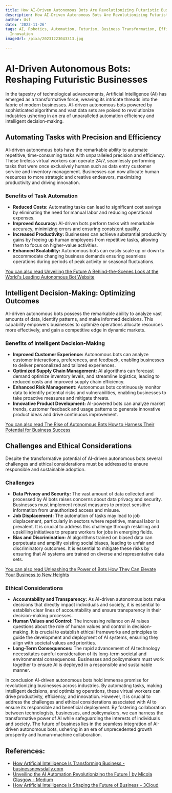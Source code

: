 ```yaml
---
title: How AI-Driven Autonomous Bots Are Revolutionizing Futuristic Businesses
description: How AI-Driven Autonomous Bots Are Revolutionizing Futuristic Businesses
author: Usf
date: '2023-11-26'
tags: AI, Robotics, Automation, Futurism, Business Transformation, Efficiency, Productivity,
  Innovation
imageUrl: /pixa/20231223043313.jpg

---
```

# **AI-Driven Autonomous Bots: Reshaping Futuristic Businesses**


In the tapestry of technological advancements, Artificial Intelligence (AI) has emerged as  a transformative force, weaving its intricate threads into the fabric of modern businesses. AI-driven autonomous bots powered  by sophisticated algorithms and vast data sets are poised to revolutionize industries ushering in an era of  unparalleled automation efficiency and  intelligent decision-making.


## **Automating Tasks with Precision and Efficiency**


AI-driven autonomous bots have the remarkable ability to  automate  repetitive,  time-consuming  tasks with unparalleled  precision and efficiency. These tireless virtual  workers can operate 24/7,  seamlessly performing tasks that were once exclusively human such as data entry customer service and inventory management. Businesses can now allocate human resources to  more strategic and creative endeavors,  maximizing productivity and driving innovation.


### **Benefits of Task Automation**

- **Reduced Costs:** Automating tasks can lead  to significant cost savings by eliminating the need for manual labor and reducing operational expenses.
- **Improved Accuracy:** AI-driven  bots  perform tasks with remarkable  accuracy, minimizing errors  and ensuring consistent quality.
- **Increased Productivity:** Businesses can achieve substantial productivity gains  by freeing up human employees from repetitive tasks, allowing them to focus on higher-value activities.
- **Enhanced Scalability:** Autonomous  bots can easily scale up or down to accommodate changing business demands ensuring seamless operations during periods  of peak activity or seasonal fluctuations.


[You can also read  Unveiling the Future A Behind-the-Scenes Look at  the World's Leading  Autonomous Bot Website](Unveiling%20the%20Future%20A%20Behind-the-Scenes%20Look%20at%20the%20World%27s%20Leading%20Autonomous%20Bot%20Website)


## **Intelligent Decision-Making: Optimizing Outcomes**


AI-driven  autonomous bots possess the remarkable  ability to analyze vast amounts of data, identify patterns, and make  informed decisions.  This capability  empowers businesses to optimize operations  allocate  resources more effectively, and gain a competitive edge in dynamic markets.


### **Benefits of Intelligent Decision-Making**

- **Improved Customer Experience:** Autonomous bots can analyze customer interactions,  preferences, and feedback, enabling businesses to deliver personalized  and tailored  experiences.
- **Optimized Supply Chain  Management:** AI algorithms can forecast demand  optimize inventory levels, and streamline logistics, leading to reduced costs and improved supply chain efficiency.
- **Enhanced Risk Management:** Autonomous bots continuously  monitor data to identify potential risks and vulnerabilities,  enabling businesses to take proactive measures and mitigate threats.
- **Innovative Product Development:** AI-powered bots can analyze market trends, customer feedback and usage patterns to generate innovative product ideas and drive continuous improvement.


[You can also read The Rise of Autonomous Bots How to Harness Their Potential for Business  Success](The%20Rise%20of%20Autonomous%20Bots%20How%20to%20Harness%20Their%20Potential%20for%20Business%20Success)


## **Challenges and  Ethical Considerations**


Despite the transformative potential of AI-driven autonomous bots several challenges and ethical considerations must be addressed to ensure responsible and sustainable adoption.


### **Challenges**

- **Data Privacy and Security:** The vast amount of data collected and processed by AI bots raises  concerns about data privacy and  security. Businesses must implement robust measures  to protect sensitive information from unauthorized access and misuse.
- **Job Displacement:** The automation of tasks may lead to  job  displacement, particularly in sectors where repetitive, manual labor is prevalent. It is  crucial to address this  challenge  through reskilling and  upskilling initiatives to prepare workers for jobs  in  emerging fields.
- **Bias and Discrimination:** AI algorithms trained on biased data can perpetuate and amplify existing social biases, leading to unfair and  discriminatory outcomes. It is essential to mitigate these risks by ensuring  that AI systems are trained on diverse and representative data sets.


[You can also read Unleashing  the Power of Bots How They Can Elevate Your Business to  New Heights](Unleashing%20the%20Power%20of%20Bots%20How%20They%20Can%20Elevate%20Your%20Business%20to%20New%20Heights)


### **Ethical Considerations**

- **Accountability and Transparency:** As AI-driven autonomous bots make decisions that directly impact individuals and society, it is essential to establish clear lines of accountability and ensure transparency in their decision-making processes.
- **Human Values  and Control:** The increasing reliance on  AI raises questions about the role of human values and control in decision-making.  It is crucial to establish ethical frameworks and  principles to guide the development and deployment of AI systems,  ensuring they align with societal values and priorities.
- **Long-Term Consequences:** The rapid advancement of AI technology  necessitates careful  consideration of its long-term  societal and environmental consequences. Businesses and policymakers must work together to ensure AI is deployed in a responsible and sustainable manner.


In conclusion  AI-driven autonomous  bots hold immense promise for revolutionizing businesses across  industries. By automating tasks, making  intelligent decisions, and optimizing operations, these virtual workers can drive productivity, efficiency, and innovation. However, it is crucial to address the challenges and ethical considerations associated with AI to ensure its responsible and beneficial deployment. By fostering collaboration between technologists, businesses, and  policymakers, we can harness the transformative power of AI while safeguarding the interests of individuals  and  society. The future  of business lies in the seamless integration of AI-driven  autonomous bots, ushering in an era  of  unprecedented growth  prosperity and human-machine collaboration.

## References:
- [How Artificial Intelligence Is Transforming Business - businessnewsdaily.com](https://www.businessnewsdaily.com/9402-artificial-intelligence-business-trends.html)
- [Unveiling the AI Automation Revolutionizing the Future | by Micola Glasgow - Medium](https://medium.com/@myglas/unveiling-the-ai-automation-revolutionizing-the-future-887686edbc1d)
- [How Artificial Intelligence is Shaping the Future of Business - 3Cloud](https://3cloudsolutions.com/resources/how-artificial-intelligence-is-shaping-the-future-of-business/)
